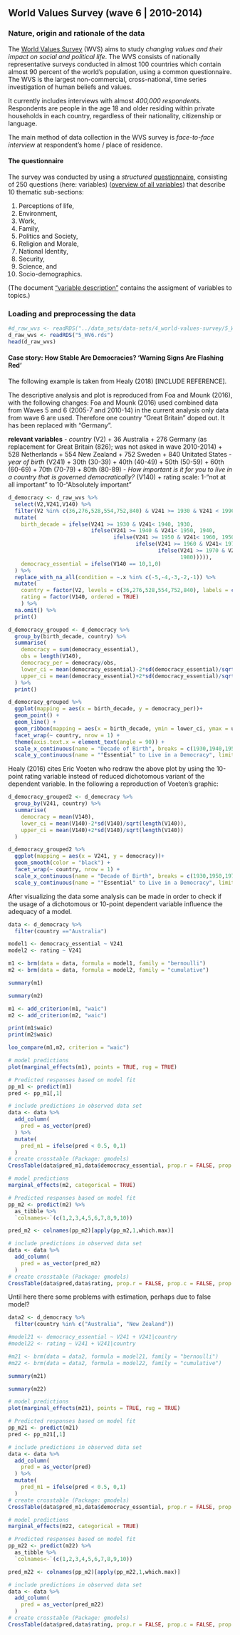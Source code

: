 ## World Values Survey (wave 6 | 2010-2014)

### Nature, origin and rationale of the data

The [World Values Survey](www.worldvaluessurvey.org) (WVS) aims to study *changing values and their impact on social and political life*. The WVS consists of nationally representative surveys conducted in almost 100 countries which contain almost 90 percent of the world's population, using a common questionnaire. The WVS is the largest non-commercial, cross-national, time series investigation of human beliefs and values.

It currently includes interviews with almost *400,000 respondents*. Respondents are people in the age 18 and older residing within private households in each country, regardless of their nationality, citizenship or language.

The main method of data collection in the WVS survey is *face-to-face interview* at respondent's home / place of residence.

#### The questionnaire

The survey was conducted by using a *structured* [questionnaire](../4_WV6_Official_Questionnaire.pdf), consisting of 250 questions (here: variables) ([overview of all variables](../3_WV6_Codebook.pdf)) that describe 10 thematic sub-sections:

1. Perceptions of life,
2. Environment,
3. Work,
4. Family,
5. Politics and Society,
6. Religion and Morale,
7. National Identity,
8. Security,
9. Science, and
10. Socio-demographics.

(The document ["variable description"](../6_variable-description-wvs.csv) contains the assigment of variables to topics.)

### Loading and preprocessing the data

```r
#d_raw_wvs <- readRDS("../data_sets/data-sets/4_world-values-survey/5_WV6.rds")
d_raw_wvs <- readRDS("5_WV6.rds")
head(d_raw_wvs)
```

#### Case story: How Stable Are Democracies? 'Warning Signs Are Flashing Red' 

The following example is taken from Healy (2018) [INCLUDE REFERENCE]. 

The descriptive analysis and plot is reproduced from Foa and Mounk (2016), with the following changes: Foa and Mounk (2016) used combined data from Waves 5 and 6 (2005-7 and 2010-14) in the current analysis only data from wave 6 are used. Therefore one country "Great Britain" doped out. It has been replaced with "Germany".

**relevant variables**
- *country* (V2)
  + 36 Australia
  + 276 Germany (as replacement for Great Britain (826); was not asked in wave 2010-2014)
  + 528 Netherlands
  + 554 New Zealand
  + 752 Sweden
  + 840 Unitated States
- *year of birth* (V241)
  + 30th (30-39)
  + 40th (40-49)
  + 50th (50-59)
  + 60th (60-69)
  + 70th (70-79)
  + 80th (80-89)
- *How important is it for you to live in a country that is governed democratically?* (V140)
  + rating scale: 1-"not at all important" to 10-"Absolutely important"

```r
d_democracy <- d_raw_wvs %>% 
  select(V2,V241,V140) %>% 
  filter(V2 %in% c(36,276,528,554,752,840) & V241 >= 1930 & V241 < 1990) %>% 
  mutate(
    birth_decade = ifelse(V241 >= 1930 & V241< 1940, 1930,
                          ifelse(V241 >= 1940 & V241< 1950, 1940,
                                 ifelse(V241 >= 1950 & V241< 1960, 1950,
                                        ifelse(V241 >= 1960 & V241< 1970, 1960,
                                               ifelse(V241 >= 1970 & V241 < 1980, 1970,
                                                      1980))))),
    democracy_essential = ifelse(V140 == 10,1,0)
  ) %>% 
  replace_with_na_all(condition = ~.x %in% c(-5,-4,-3,-2,-1)) %>% 
  mutate(
    country = factor(V2, levels = c(36,276,528,554,752,840), labels = c("Australia","Germany","Netherlands","New Zealand","Sweden","United States")),
    rating = factor(V140, ordered = TRUE)
    ) %>% 
  na.omit() %>% 
  print()
```


```r
d_democracy_grouped <- d_democracy %>% 
  group_by(birth_decade, country) %>% 
  summarise(
    democracy = sum(democracy_essential),
    obs = length(V140),
    democracy_per = democracy/obs,
    lower_ci = mean(democracy_essential)-2*sd(democracy_essential)/sqrt(length(democracy_essential)),
    upper_ci = mean(democracy_essential)+2*sd(democracy_essential)/sqrt(length(democracy_essential))
  ) %>% 
  print()
```


```r
d_democracy_grouped %>% 
  ggplot(mapping = aes(x = birth_decade, y = democracy_per))+
  geom_point() +
  geom_line() +
  geom_ribbon(mapping = aes(x = birth_decade, ymin = lower_ci, ymax = upper_ci), alpha = .2) +
  facet_wrap(~ country, nrow = 1) +
  theme(axis.text.x = element_text(angle = 90)) +
  scale_x_continuous(name = "Decade of Birth", breaks = c(1930,1940,1950,1960,1970,1980)) +
  scale_y_continuous(name = ""Essential" to Live in a Democracy", limits = c(.15,.9), breaks = c(0.2,0.4,0.6,0.8), labels = c("20%","40%","60%","80%"))

```

Healy (2016) cites Eric Voeten who redraw the above plot by using the 10-point rating variable instead of reduced dichotomous variant of the dependent variable. In the following a reproduction of Voeten's graphic:

```r
d_democracy_grouped2 <- d_democracy %>% 
  group_by(V241, country) %>% 
  summarise(
    democracy = mean(V140),
    lower_ci = mean(V140)-2*sd(V140)/sqrt(length(V140)),
    upper_ci = mean(V140)+2*sd(V140)/sqrt(length(V140))
  ) 
```

```r
d_democracy_grouped2 %>%   
  ggplot(mapping = aes(x = V241, y = democracy))+
  geom_smooth(color = "black") +
  facet_wrap(~ country, nrow = 1) +
  scale_x_continuous(name = "Decade of Birth", breaks = c(1930,1950,1970,1989), labels = c("'30", "'50", "'70", "'90"), limits = c(1930,1990)) +
  scale_y_continuous(name = ""Essential" to Live in a Democracy", limits = c(1,10),breaks = c(1,2,3,4,5,6,7,8,9,10))
```

After visualizing the data some analysis can be made in order to check if the usage of a dichotomous or 10-point dependent variable influence the adequacy of a model.

```r
data <- d_democracy %>% 
  filter(country =="Australia")

model1 <- democracy_essential ~ V241 
model2 <- rating ~ V241 

m1 <- brm(data = data, formula = model1, family = "bernoulli")
m2 <- brm(data = data, formula = model2, family = "cumulative")
```

```r
summary(m1)
```


```r
summary(m2)
```

```r
m1 <- add_criterion(m1, "waic")
m2 <- add_criterion(m2, "waic")

print(m1$waic)
print(m2$waic)

loo_compare(m1,m2, criterion = "waic")
```

```r
# model predictions 
plot(marginal_effects(m1), points = TRUE, rug = TRUE)
```

```r
# Predicted responses based on model fit
pp_m1 <- predict(m1)
pred <- pp_m1[,1]

# include predictions in observed data set
data <- data %>% 
  add_column(
    pred = as_vector(pred)
  ) %>% 
  mutate(
    pred_m1 = ifelse(pred < 0.5, 0,1)
  ) 
# create crosstable (Package: gmodels)
CrossTable(data$pred_m1,data$democracy_essential, prop.r = FALSE, prop.c = FALSE, prop.chisq = FALSE, dnn = c("observed data","predicted data"))
```

```r
# model predictions
marginal_effects(m2, categorical = TRUE)
```

```r
# Predicted responses based on model fit
pp_m2 <- predict(m2) %>% 
  as_tibble %>% 
  `colnames<-`(c(1,2,3,4,5,6,7,8,9,10))

pred_m2 <- colnames(pp_m2)[apply(pp_m2,1,which.max)]

# include predictions in observed data set
data <- data %>% 
  add_column(
    pred = as_vector(pred_m2)
  ) 
# create crosstable (Package: gmodels)
CrossTable(data$pred,data$rating, prop.r = FALSE, prop.c = FALSE, prop.chisq = FALSE, dnn = c("observed data","predicted data"))
```


Until here there some problems with estimation, perhaps due to false model? 

```r
data2 <- d_democracy %>% 
  filter(country %in% c("Australia", "New Zealand"))

#model21 <- democracy_essential ~ V241 + V241|country 
#model22 <- rating ~ V241 + V241|country

#m21 <- brm(data = data2, formula = model21, family = "bernoulli")
#m22 <- brm(data = data2, formula = model22, family = "cumulative")

summary(m21)
```

```r
summary(m22)
```

```r
# model predictions 
plot(marginal_effects(m21), points = TRUE, rug = TRUE)
```

```r
# Predicted responses based on model fit
pp_m21 <- predict(m21)
pred <- pp_m21[,1]

# include predictions in observed data set
data <- data %>% 
  add_column(
    pred = as_vector(pred)
  ) %>% 
  mutate(
    pred_m1 = ifelse(pred < 0.5, 0,1)
  ) 
# create crosstable (Package: gmodels)
CrossTable(data$pred_m1,data$democracy_essential, prop.r = FALSE, prop.c = FALSE, prop.chisq = FALSE, dnn = c("observed data","predicted data"))
```

```r
# model predictions
marginal_effects(m22, categorical = TRUE)
```

```r
# Predicted responses based on model fit
pp_m22 <- predict(m22) %>% 
  as_tibble %>% 
  `colnames<-`(c(1,2,3,4,5,6,7,8,9,10))

pred_m22 <- colnames(pp_m2)[apply(pp_m22,1,which.max)]

# include predictions in observed data set
data <- data %>% 
  add_column(
    pred = as_vector(pred_m22)
  ) 
# create crosstable (Package: gmodels)
CrossTable(data$pred,data$rating, prop.r = FALSE, prop.c = FALSE, prop.chisq = FALSE, dnn = c("observed data","predicted data"))
```

